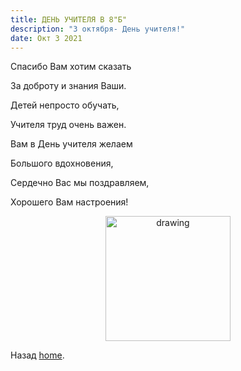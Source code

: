 ```yaml
---
title: ДЕНЬ УЧИТЕЛЯ В 8"Б"
description: "3 октября- День учителя!"
date: Окт 3 2021
---
```

Спасибо Вам хотим сказать

За доброту и знания Ваши.

Детей непросто обучать,

Учителя труд очень важен.

Вам в День учителя желаем

Большого вдохновения,

Сердечно Вас мы поздравляем,

Хорошего Вам настроения!
<center><img src="https://lh6.googleusercontent.com/5_rcyt_NDvO-9NuA0KaaGNFeIof6JIYhR4N8uegL1mxmgMdsSluOV_-xifsfHCZxAzxgidpitxj06U_2UfPI1192Dc-4W-kte7DLtlXhJ_F_GEebPQ45SXJGNXW7CZD-HA=w1280" alt="drawing" style="width:200px;"/></center>


Назад [home](/).
